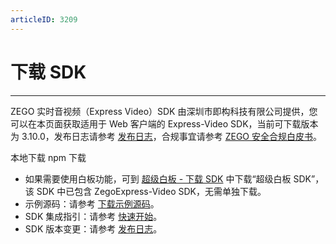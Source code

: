 ```yaml
---
articleID: 3209
---
```

# 下载 SDK

- - -

ZEGO 实时音视频（Express Video）SDK 由深圳市即构科技有限公司提供，您可以在本页面获取适用于 Web 客户端的 Express-Video SDK，当前可下载版本为 3.10.0，发布日志请参考 [发布日志](!DownloadSDK/Release_Notes)，合规事宜请参考 [ZEGO 安全合规白皮书](/policies-and-agreements/zego-security-and-compliance-white-paper)。

<CardGroup cols={2}>
<Card title="Express SDK v3.10.0" href="https://webrepo.zego.im/webplatform/ZegoExpress-Web.zip">
本地下载
</Card>
<Card title="Express SDK v3.10.0"  href="https://www.npmjs.com/package/zego-express-engine-webrtc">
npm 下载
</Card>
</CardGroup>
<Note title="说明">

- 如果需要使用白板功能，可到 [超级白板 - 下载 SDK](!ZegoSuperBoard-DownloadSDK/DownloadSDK) 中下载“超级白板 SDK”，该 SDK 中已包含 ZegoExpress-Video SDK，无需单独下载。
- 示例源码：请参考 [下载示例源码](!DownloadDemo/DownloadDemo)。
- SDK 集成指引：请参考 [快速开始](!Integration/SDK_Integration)。
- SDK 版本变更：请参考 [发布日志](!DownloadSDK/Release_Notes)。

</Note>




